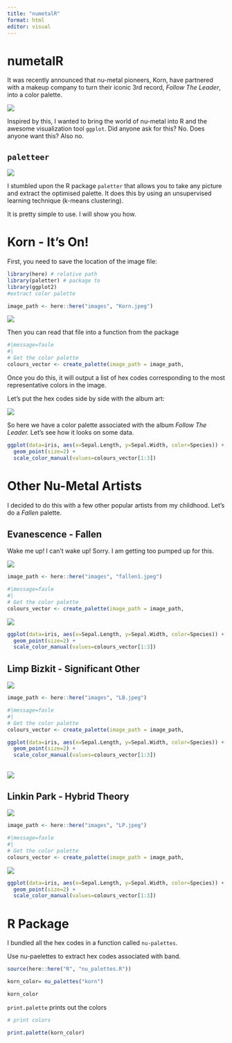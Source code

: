 ```yaml
---
title: "numetalR"
format: html
editor: visual
---
```


# numetalR

It was recently announced that nu-metal pioneers, Korn, have partnered with a makeup company to turn their iconic 3rd record, *Follow The Leader*, into a color palette.

![](images/makeup_korn.png){fig-align="center"}

Inspired by this, I wanted to bring the world of nu-metal into R and the awesome visualization tool `ggplot`. Did anyone ask for this? No. Does anyone want this? Also no.

## `paletteer`

![](images/image-1483850725.png){fig-align="center"}

I stumbled upon the R package `paletter` that allows you to take any picture and extract the optimised palette. It does this by using an unsupervised learning technique (k-means clustering).

It is pretty simple to use. I will show you how.

# Korn - It's On!

First, you need to save the location of the image file:

```r
library(here) # relative path
library(paletter) # package to
library(ggplot2)
#extract color palette

image_path <- here::here("images", "Korn.jpeg")

```

![](images/Korn.jpeg)

Then you can read that file into a function from the package

```r
#|message=fasle
#|
# Get the color palette
colours_vector <- create_palette(image_path = image_path,                            number_of_colors =10,                           type_of_variable = "categorical")
```

Once you do this, it will output a list of hex codes corresponding to the most representative colors in the image.

Let's put the hex codes side by side with the album art:

![](images/korn_pal_ftl.png){fig-align="center"}

So here we have a color palette associated with the album *Follow The Leader.* Let's see how it looks on some data.

```r
ggplot(data=iris, aes(x=Sepal.Length, y=Sepal.Width, color=Species)) +
  geom_point(size=2) +
  scale_color_manual(values=colours_vector[1:3])

```

# Other Nu-Metal Artists

I decided to do this with a few other popular artists from my childhood. Let's do a *Fallen* palette.

## Evanescence - Fallen

Wake me up! I can't wake up! Sorry. I am getting too pumped up for this.

![](images/fallen1.jpeg){fig-align="center"}

```r

image_path <- here::here("images", "fallen1.jpeg")

```

```r
#|message=fasle
#|
# Get the color palette
colours_vector <- create_palette(image_path = image_path,                            number_of_colors =10,                            type_of_variable = "categorical")

```

![](images/even_fallen.png){fig-align="center"}

```r

ggplot(data=iris, aes(x=Sepal.Length, y=Sepal.Width, color=Species)) +
  geom_point(size=2) +
  scale_color_manual(values=colours_vector[1:3])
```

## Limp Bizkit - Significant Other

![](images/LB.jpeg){fig-align="center"}

```r
image_path <- here::here("images", "LB.jpeg")
```

```r
#|message=fasle
#|
# Get the color palette
colours_vector <- create_palette(image_path = image_path,                            number_of_colors =10,                            type_of_variable = "categorical")
```

```r
ggplot(data=iris, aes(x=Sepal.Length, y=Sepal.Width, color=Species)) +
  geom_point(size=2) +
  scale_color_manual(values=colours_vector[1:3])
```

## ![](images/LB-color.png)

## Linkin Park - Hybrid Theory

![](images/LP.jpeg){fig-align="center"}

```r
image_path <- here::here("images", "LP.jpeg")
```

```r
#|message=fasle
#|
# Get the color palette
colours_vector <- create_palette(image_path = image_path,                            number_of_colors =10,                            type_of_variable = "categorical")
```

![](images/LP_hybrid.png)

```r
ggplot(data=iris, aes(x=Sepal.Length, y=Sepal.Width, color=Species)) +
  geom_point(size=2) +
  scale_color_manual(values=colours_vector[1:3])

```

# R Package

I bundled all the hex codes in a function called `nu-palettes`.

Use nu-paelettes to extract hex codes associated with band.

```r

source(here::here("R", "nu_palettes.R"))

korn_color= nu_palettes("korn")

korn_color

```

`print.palette` prints out the colors

```r
# print colors

print.palette(korn_color)

```
